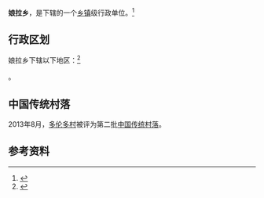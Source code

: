 {{中国乡级行政区|63/27/25/202/000}}

'''娘拉乡'''，是{{PRC admin/fullname|63/27/25/202/000|3}}下辖的一个[[乡镇|乡镇]]级行政单位。<ref>{{PRC admin/ref sgc|{{PRC admin/parent|63/27/25/202/000}}}}</ref>

== 行政区划 ==

娘拉乡下辖以下地区：<ref>{{PRC admin/ref sgc|63/27/25/202/000}}</ref>

{{PRC admin/children|63/27/25/202/000}}。

==中国传统村落==
2013年8月，[[多伦多村|多伦多村]]被评为第二批[[中国传统村落|中国传统村落]]。

== 参考资料 ==

{{reflist}}

{{行政区划小作品}}
{{PRC admin/navcat|63/27/25/202/000}}